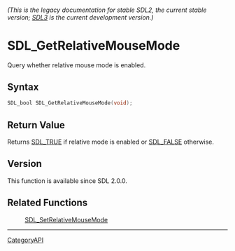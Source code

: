 ====== (This is the legacy documentation for stable SDL2, the current stable version; [https://wiki.libsdl.org/SDL3/ SDL3] is the current development version.) ======
= SDL_GetRelativeMouseMode =

Query whether relative mouse mode is enabled.

== Syntax ==

<syntaxhighlight lang='c'>
SDL_bool SDL_GetRelativeMouseMode(void);
</syntaxhighlight>

== Return Value ==

Returns [[SDL_TRUE]] if relative mode is enabled or [[SDL_FALSE]]
otherwise.

== Version ==

This function is available since SDL 2.0.0.

== Related Functions ==

:[[SDL_SetRelativeMouseMode]]

----
[[CategoryAPI]]


